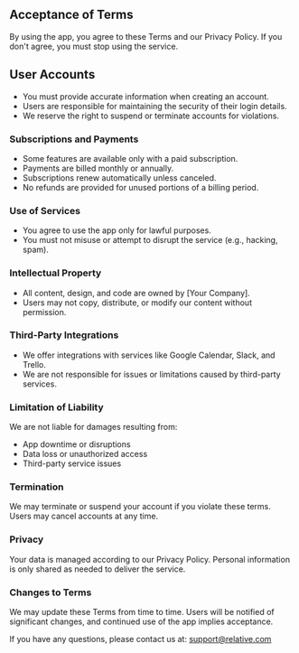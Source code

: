 ## Acceptance of Terms

By using the app, you agree to these Terms and our Privacy Policy. If you don't agree, you must stop using the service.

## User Accounts

- You must provide accurate information when creating an account.
- Users are responsible for maintaining the security of their login details.
- We reserve the right to suspend or terminate accounts for violations.

### Subscriptions and Payments

- Some features are available only with a paid subscription.
- Payments are billed monthly or annually.
- Subscriptions renew automatically unless canceled.
- No refunds are provided for unused portions of a billing period.

### Use of Services

- You agree to use the app only for lawful purposes.
- You must not misuse or attempt to disrupt the service (e.g., hacking, spam).

### Intellectual Property

- All content, design, and code are owned by [Your Company].
- Users may not copy, distribute, or modify our content without permission.

### Third-Party Integrations

- We offer integrations with services like Google Calendar, Slack, and Trello.
- We are not responsible for issues or limitations caused by third-party services.

### Limitation of Liability

We are not liable for damages resulting from:

- App downtime or disruptions
- Data loss or unauthorized access
- Third-party service issues

### Termination

We may terminate or suspend your account if you violate these terms. Users may cancel accounts at any time.

### Privacy

Your data is managed according to our Privacy Policy. Personal information is only shared as needed to deliver the service.

### Changes to Terms

We may update these Terms from time to time. Users will be notified of significant changes, and continued use of the app implies acceptance.

If you have any questions, please contact us at: [support@relative.com](mailto:support@relative.com)
